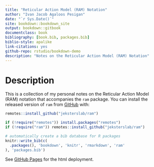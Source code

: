 ```yaml
--- 
title: "Reticular Action Model (RAM) Notation"
author: "Ivan Jacob Agaloos Pesigan"
date: "`r Sys.Date()`"
site: bookdown::bookdown_site
output: bookdown::gitbook
documentclass: book
bibliography: [book.bib, packages.bib]
biblio-style: apalike
link-citations: yes
github-repo: rstudio/bookdown-demo
description: "Notes on the Reticular Action Model (RAM) Notation"
---
```


# Description

This is a collection of my personal notes on the Reticular Action Model (RAM) notation
that accompanies the `ram` package. 
You can install the released version of `ram` from [GitHub](https://github.com/jeksterslab/ram) with:

```r
remotes::install_github("jeksterslab/ram")
```

```r
if (!require("remotes")) install.packages("remotes")
if (!require("ram")) remotes::install_github("jeksterslab/ram")
```

```r
# automatically create a bib database for R packages
knitr::write_bib(c(
  .packages(), 'bookdown', 'knitr', 'rmarkdown', 'ram'
), 'packages.bib')
```

See [GitHub Pages](https://jeksterslab.github.io/ram_notes/index.html)
for the html deployment.
